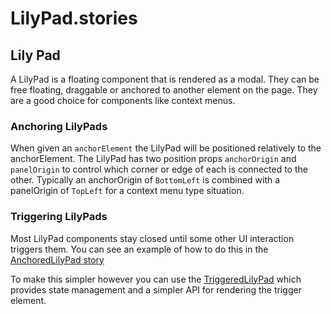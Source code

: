 # LilyPad.stories


## Lily Pad

A LilyPad is a floating component that is rendered as a modal. They can be free floating, draggable or anchored to another element on the page. They are a good choice for components like context menus.

### Anchoring LilyPads

When given an `anchorElement` the LilyPad will be positioned relatively to the anchorElement. The LilyPad has two position props `anchorOrigin` and `panelOrigin` to control which corner or edge of each is connected to the other. Typically an anchorOrigin of `BottomLeft` is combined with a panelOrigin of `TopLeft` for a context menu type situation.

### Triggering LilyPads

Most LilyPad components stay closed until some other UI interaction triggers them. You can see an example of how to do this in the [AnchoredLilyPad story]()

To make this simpler however you can use the [TriggeredLilyPad]() which provides state management and a simpler API for rendering the trigger element.
